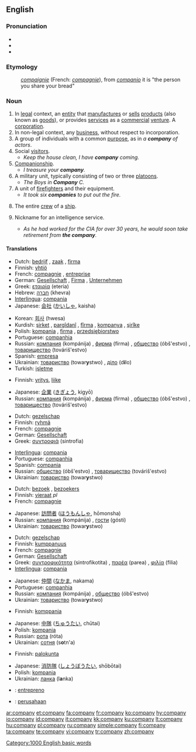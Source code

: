 {{wikipedia|dab=Company (disambiguation)|Company}}
==English==

{{rank|persons|wrote|chief|611|company|sweet|duty|heavy}}

===Pronunciation===
*{{SAMPA|/"kVmp@ni/}}
*{{IPA|/'kʌmpəni/}}
*{{audio|en-us-company.ogg|Audio (US)}}

===Etymology===
:{{OF.}} ''[[compaignie]]'' (French: ''[[compagnie]]''), from {{L.}} ''[[companio]]'' it is "the person you share your bread"

===Noun===
{{en-noun|compan|ies}}

# In [[legal]] context, an [[entity]] that [[manufacture]]s or [[sell]]s [[product]]s (also known as [[goods]]), or provides [[services]] as a [[commercial]] [[venture]]. A [[corporation]].
# In non-legal context, any [[business]], without respect to incorporation.
# A group of individuals with a common [[purpose]], as in ''a '''company''' of actors''.
# Social [[visitor]]s.
#*''Keep the house clean, I have '''company''' coming.''
# [[Companion]]ship.
#*''I treasure your '''company'''.''
# A military unit, typically consisting of two or three [[platoon]]s.
#*''The Boys in '''Company''' C.''
# A unit of [[firefighter]]s and their equipment.
#*''It took six '''companies''' to put out the fire.''
# {{nautical}} The entire [[crew]] of a [[ship]].
# {{idiom}} Nickname for an intelligence service.
#*''As he had worked for the CIA for over 30 years, he would soon take retirement from '''the company'''.''

====Translations====
{{trans-top|in legal context, a corporation}}
*Dutch: [[bedrijf]] {{n}}, [[zaak]] {{f}}, [[firma]] {{f}}
*Finnish: [[yhtiö]]
*French: [[compagnie]] {{f}}, [[entreprise]] {{f}}
*German: [[Gesellschaft]] {{f}}, [[Firma]] {{f}}, [[Unternehmen]] {{n}}
*Greek: [[εταιρία]] (eteria) {{f}}
*Hebrew: [[חברה]] (khevra) {{f}}
*[[Interlingua]]: [[compania]]
*Japanese: [[会社]] ([[かいしゃ]], kaisha)
{{trans-mid}}
*Korean: [[회사]] (hwesa)
*Kurdish: [[şirket]] {{f}}, [[pargîdanî]] {{f}}, [[fîrma]] {{f}}, [[kompanya]] {{f}}, [[şirîke]] {{f}}
*Polish: [[kompania]] {{f}}, [[firma]] {{f}}, [[przedsiębiorstwo]] {{n}}
*Portuguese: [[companhia]] {{f}}
*Russian: [[компания]] (kompánija) {{f}}, [[фирма]] (fírma) {{f}}, [[общество]] (óbš'estvo) {{n}}, [[товарищество]] (továriš'estvo) {{n}}
*Spanish: [[empresa]] {{f}}
*Ukrainian: [[товариство]] (towar'''y'''stwo) {{n}}, [[діло]] (d'''i'''lo) {{n}}
*Turkish: [[işletme]]
{{trans-bottom}}

{{trans-top|in non-legal context, any business, without respect to incorporation}}
*Finnish: [[yritys]], [[liike]]
{{trans-mid}}
*Japanese: [[企業]] ([[きぎょう]], kigyō)
*Russian: [[компания]] (kompánija) {{f}}, [[фирма]] (fírma) {{f}}, [[общество]] (óbš'estvo) {{n}}, [[товарищество]] (továriš'estvo) {{n}}
{{trans-bottom}}

{{trans-top|group of individuals with a common purpose}}
*Dutch: [[gezelschap]] {{n}}
*Finnish: [[ryhmä]]
*French: [[compagnie]] {{f}}
*German: [[Gesellschaft]] {{f}}
*Greek: [[συντροφιά]] (sintrofia) {{f}}
{{trans-mid}}
*[[Interlingua]]: [[compania]]
*Portuguese: [[companhia]] {{f}}
*Spanish: [[compania]] {{f}}
*Russian: [[общество]] (óbš'estvo) {{n}}, [[товарищество]] (továriš'estvo) {{n}}
*Ukrainian: [[товариство]] (towar'''y'''stwo) {{n}}
{{trans-bottom}}

{{trans-top|social visitors}}
*Dutch: [[bezoek]] {{n}}, [[bezoekers]] {{m}} {{p}}
*Finnish: [[vieraat]] ''pl''
*French: [[compagnie]] {{f}}
{{trans-mid}}
*Japanese: [[訪問者]] ([[ほうもんしゃ]], hōmonsha)
*Russian: [[компания]] (kompánija) {{f}}, [[гости]] (gósti) {{p}}
*Ukrainian: [[товариство]] (towar'''y'''stwo) {{n}}
{{trans-bottom}}

{{trans-top|companionship}}
*Dutch: [[gezelschap]] {{n}}
*Finnish: [[kumppanuus]]
*French: [[compagnie]] {{f}}
*German: [[Gesellschaft]] {{f}}
*Greek: [[συντροφικότητα]] (sintrofikotita) {{f}}, [[παρέα]] (parea) {{f}}, [[φιλία]] (filia) {{f}}
*[[Interlingua]]: [[compania]]
{{trans-mid}}
*Japanese: [[仲間]] ([[なかま]], nakama)
*Portuguese: [[companhia]] {{f}}
*Russian: [[компания]] (kompánija) {{f}}, [[общество]] (óbš'estvo) {{n}}
*Ukrainian: [[товариство]] (towar'''y'''stwo) {{n}}
{{trans-bottom}}

{{trans-top|military unit}}
*Finnish: [[komppania]]
{{trans-mid}}
*Japanese: [[中隊]] ([[ちゅうたい]], chūtai)
*Polish: [[kompania]] {{f}}
*Russian: [[рота]] (róta) {{f}}
*Ukrainian: [[сотня]] (s'''o'''tn'a) {{f}}
{{trans-bottom}}

{{trans-top|unit of firefighters and their equipment}}
*Finnish: [[palokunta]]
{{trans-mid}}
*Japanese: [[消防隊]] ([[しょうぼうたい]], shōbōtai)
*Polish: [[kompania]] {{f}}
*Ukrainian: [[ланка]] (l'''a'''nka) {{f}}
{{trans-bottom}}

{{ttbc-top}}
*{{ttbc|Esperanto}}: [[entrepreno]]
*{{ttbc|Indonesian}}: [[usaha|perusahaan]]
{{ttbc-bottom}}

[[Category:1000 English basic words]]

[[ar:company]]
[[et:company]]
[[fa:company]]
[[fr:company]]
[[ko:company]]
[[hy:company]]
[[io:company]]
[[id:company]]
[[it:company]]
[[kk:company]]
[[ku:company]]
[[lt:company]]
[[hu:company]]
[[pl:company]]
[[ru:company]]
[[simple:company]]
[[fi:company]]
[[ta:company]]
[[te:company]]
[[vi:company]]
[[tr:company]]
[[zh:company]]